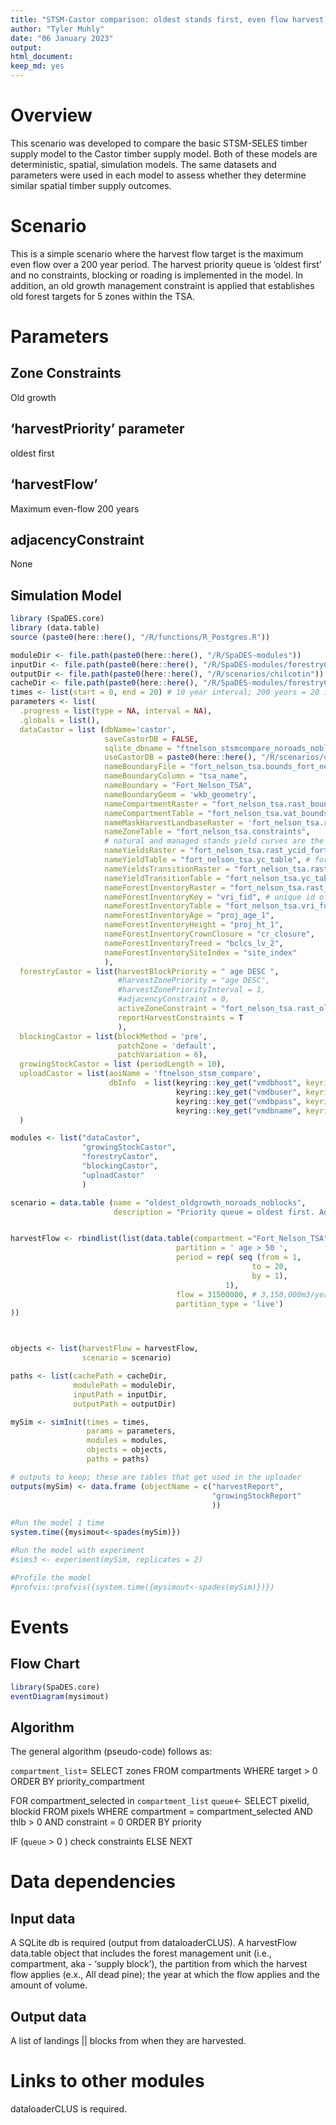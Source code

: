 ```yaml
---
title: "STSM-Castor comparison: oldest stands first, even flow harvest, no blocking, no roads."
author: "Tyler Muhly"
date: "06 January 2023"
output:
html_document: 
keep_md: yes
---
```


<!--
Copyright 2023 Province of British Columbia
 
Licensed under the Apache License, Version 2.0 (the "License");
you may not use this file except in compliance with the License.
You may obtain a copy of the License at
 
http://www.apache.org/licenses/LICENSE-2.0
 
Unless required by applicable law or agreed to in writing, software distributed under the License is distributed on an "AS IS" BASIS,
WITHOUT WARRANTIES OR CONDITIONS OF ANY KIND, either express or implied.
See the License for the specific language governing permissions and limitations under the License.-->

# Overview
This scenario was developed to compare the basic STSM-SELES timber supply model to the Castor timber supply model. Both of these models are deterministic, spatial, simulation models. The same datasets and parameters were used in each model to assess whether they determine similar spatial timber supply outcomes. 

# Scenario
This is a simple scenario where the harvest flow target is the maximum even flow over a 200 year period. The harvest priority queue is 'oldest first' and no constraints, blocking or roading is implemented in the model. In addition, an old growth management constraint is applied that establishes old forest targets for 5 zones within the TSA. 


# Parameters 
## Zone Constraints
Old growth

## 'harvestPriority' parameter 
oldest first 

## 'harvestFlow'
Maximum even-flow 200 years

## adjacencyConstraint
None

## Simulation Model

```r
library (SpaDES.core)
library (data.table)
source (paste0(here::here(), "/R/functions/R_Postgres.R"))

moduleDir <- file.path(paste0(here::here(), "/R/SpaDES-modules"))
inputDir <- file.path(paste0(here::here(), "/R/SpaDES-modules/forestryCastor/inputs")) %>% reproducible::checkPath(create = TRUE)
outputDir <- file.path(paste0(here::here(), "/R/scenarios/chilcotin"))
cacheDir <- file.path(paste0(here::here(), "/R/SpaDES-modules/forestryCastor"))
times <- list(start = 0, end = 20) # 10 year interval; 200 years = 20 intervals
parameters <- list(
  .progress = list(type = NA, interval = NA),
  .globals = list(),
  dataCastor = list (dbName='castor',
                     saveCastorDB = FALSE,
                     sqlite_dbname = "ftnelson_stsmcompare_noroads_noblocks",
                     useCastorDB = paste0(here::here(), "/R/scenarios/comparison_ft_nelson/ftnelson_stsmcompare_noroads_noblocks_castordb.sqlite"),
                     nameBoundaryFile = "fort_nelson_tsa.bounds_fort_nelson_tsa", 
                     nameBoundaryColumn = "tsa_name", 
                     nameBoundary = "Fort_Nelson_TSA", 
                     nameBoundaryGeom = 'wkb_geometry',
                     nameCompartmentRaster = "fort_nelson_tsa.rast_bounds_fort_nelson_tsa", 
                     nameCompartmentTable = "fort_nelson_tsa.vat_bounds_fort_nelson_tsa", 
                     nameMaskHarvestLandbaseRaster = 'fort_nelson_tsa.rast_thlb', 
                     nameZoneTable = "fort_nelson_tsa.constraints", 
                     # natural and managed stands yield curves are the same    
                     nameYieldsRaster = "fort_nelson_tsa.rast_ycid_fort_nelson_tsa", 
                     nameYieldTable = "fort_nelson_tsa.yc_table", # fort_nelson_tsa.yc_table
                     nameYieldsTransitionRaster = "fort_nelson_tsa.rast_ycid_fort_nelson_tsa", 
                     nameYieldTransitionTable = "fort_nelson_tsa.yc_table", 
                     nameForestInventoryRaster = "fort_nelson_tsa.rast_vri_id_fort_nelson_tsa", 
                     nameForestInventoryKey = "vri_fid", # unique id of each polygon 
                     nameForestInventoryTable = "fort_nelson_tsa.vri_fort_nelson_tsa",
                     nameForestInventoryAge = "proj_age_1",  
                     nameForestInventoryHeight = "proj_ht_1",
                     nameForestInventoryCrownClosure = "cr_closure",                             
                     nameForestInventoryTreed = "bclcs_lv_2",
                     nameForestInventorySiteIndex = "site_index"     
                     ),
  forestryCastor = list(harvestBlockPriority = " age DESC ", 
                        #harvestZonePriority = "age DESC",
                        #harvestZonePriorityInterval = 1,
                        #adjacencyConstraint = 0,
                        activeZoneConstraint = "fort_nelson_tsa.rast_oldgrw_prod",
                        reportHarvestConstraints = T
                        ),
  blockingCastor = list(blockMethod = 'pre', 
                        patchZone = 'default',
                        patchVariation = 6),
  growingStockCastor = list (periodLength = 10),
  uploadCastor = list(aoiName = 'ftnelson_stsm_compare',
                      dbInfo  = list(keyring::key_get("vmdbhost", keyring="postgreSQL"), 
                                     keyring::key_get("vmdbuser", keyring="postgreSQL"), 
                                     keyring::key_get("vmdbpass", keyring="postgreSQL"),  
                                     keyring::key_get("vmdbname", keyring="postgreSQL")))
  )

modules <- list("dataCastor", 
                "growingStockCastor", 
                "forestryCastor", 
                "blockingCastor",
                "uploadCastor"
                )

scenario = data.table (name = "oldest_oldgrowth_noroads_noblocks",
                       description = "Priority queue = oldest first. Adjacency constraint = None. No roads or blocks. Maximum even live harvest flow: 3,150,000 m3/year. Minimum harvest age = 50. Old growth constraints included.")


harvestFlow <- rbindlist(list(data.table(compartment ="Fort_Nelson_TSA",
                                     partition = ' age > 50 ', 
                                     period = rep( seq (from = 1,
                                                      to = 20, 
                                                      by = 1),
                                                1), 
                                     flow = 31500000, # 3,150,000m3/year 
                                     partition_type = 'live') 
))



objects <- list(harvestFlow = harvestFlow, 
                scenario = scenario)

paths <- list(cachePath = cacheDir,
              modulePath = moduleDir,
              inputPath = inputDir,
              outputPath = outputDir)

mySim <- simInit(times = times, 
                 params = parameters, 
                 modules = modules,
                 objects = objects, 
                 paths = paths)

# outputs to keep; these are tables that get used in the uploader
outputs(mySim) <- data.frame (objectName = c("harvestReport",
                                             "growingStockReport"
                                             ))

#Run the model 1 time
system.time({mysimout<-spades(mySim)})

#Run the model with experiment
#sims3 <- experiment(mySim, replicates = 2)

#Profile the model
#profvis::profvis({system.time({mysimout<-spades(mySim)})})


```


# Events

## Flow Chart

```r
library(SpaDES.core)
eventDiagram(mysimout)
```

## Algorithm

The general algorithm (pseudo-code) follows as:

`compartment_list`= SELECT zones FROM compartments WHERE target > 0 ORDER BY priority_compartment

FOR compartment_selected in `compartment_list`
`queue`<- SELECT pixelid, blockid FROM pixels WHERE 
            compartment = compartment_selected AND thlb > 0 AND constraint = 0                 ORDER BY priority
               
IF (`queue` > 0 )
  check constraints
ELSE 
  NEXT
        

# Data dependencies

## Input data

A SQLite db is required (output from dataloaderCLUS). A harvestFlow data.table object that includes the forest management unit (i.e., compartment, aka - 'supply block'), the partition from which the harvest flow applies (e.x., All dead pine); the year at which the flow applies and the amount of volume.

## Output data

A list of landings || blocks from when they are harvested.

# Links to other modules

dataloaderCLUS is required.

